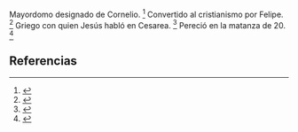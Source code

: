 Mayordomo designado de Cornelio. <ref>{{lib|LU|130|2|5}}</ref> Convertido al cristianismo por Felipe. <ref>{{lib|LU|130|2|5}}</ref> Griego con quien Jesús habló en Cesarea. <ref>{{lib|LU|130|2|4-5}}</ref> Pereció en la matanza de 20. <ref>{{lib|LU|130|2|5}}</ref> 

== Referencias ==

<references />
